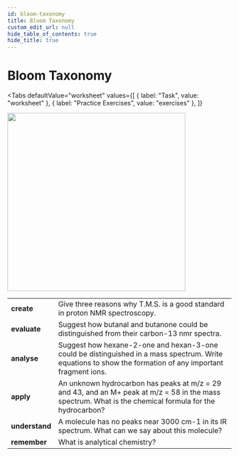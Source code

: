 ```yaml
---
id: bloom-taxonomy
title: Bloom Taxonomy
custom_edit_url: null
hide_table_of_contents: true
hide_title: true
---
```



<Theme analyticalTechniques />

# Bloom Taxonomy

<Tabs
  defaultValue="worksheet"
  values={[
    { label: "Task", value: "worksheet" },
    { label: "Practice Exercises", value: "exercises" },
  ]}
>

<TabItem value="worksheet">

<img src={bloom} width='400' />
<br />
<table class="BLOOM">
  <tr>
    <td>
      <strong>create</strong>
    </td>
    <td>Give three reasons why T.M.S. is a good standard in proton NMR spectroscopy.</td>
  </tr>
  <tr>
    <td>
      <strong>evaluate</strong>
    </td>
    <td>
      Suggest how butanal and butanone could be distinguished from their carbon-13 nmr spectra.
    </td>
  </tr>
  <tr>
    <td>
      <strong>analyse</strong>
    </td>
    <td>
      Suggest how hexane-2-one and hexan-3-one could be distinguished in a mass spectrum. Write equations to show the formation of any important fragment ions.
    </td>
  </tr>
  <tr>
    <td>
      <strong>apply</strong>
    </td>
    <td>
     An unknown hydrocarbon has peaks at m/z = 29 and 43, and an M+ peak at m/z = 58 in the mass spectrum. What is the chemical formula for the hydrocarbon?
    </td>
  </tr>
  <tr>
    <td>
      <strong>understand</strong>
    </td>
    <td>A molecule has no peaks near 3000 cm-1 in its IR spectrum. What can we say about this molecule?</td>
  </tr>
  <tr>
    <td>
      <strong>remember</strong>
    </td>
    <td>What is analytical chemistry?</td>
  </tr>
</table>

</TabItem>

<TabItem value="exercises">
  <Frame src="https://learningapps.org/watch?v=pbfcre4j321" height="480px" />
</TabItem>

</Tabs>

